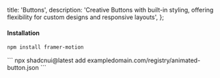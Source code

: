  title: 'Buttons',
  description:
    'Creative Buttons with built-in styling, offering flexibility for custom designs and responsive layouts',
};

<div className="grid lg:grid-cols-3 gap-5">
<DrawerCodePreview
  name='button-background-shine'
  hasReTrigger
  responsive
>

#### Installation

```bash
npm install framer-motion
```

</DrawerCodePreview>

<DrawerCodePreview name='button-background-spotlight' hasReTrigger responsive />
<DrawerCodePreview name='button-hover-active' hasReTrigger responsive />
<DrawerCodePreview name='button-hover-2' hasReTrigger responsive />
<DrawerCodePreview name='creative-button-1' hasReTrigger responsive />
<DrawerCodePreview name='creative-button-2' hasReTrigger responsive />
</div>

<div className='flex justify-center items-center'>
  <DrawerCodePreview name='creative-button-3' hasReTrigger responsive />
</div>
``` 
npx shadcnui@latest add exampledomain.com/registry/animated-button.json
```